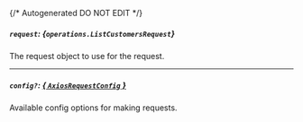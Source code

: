 {/* Autogenerated DO NOT EDIT  */}

##### `request`: *{`operations.ListCustomersRequest`}*
The request object to use for the request.
<Collapsible openLabel={Labels.showProperties} closeLabel={Labels.hideProperties}>
    <ListCustomersRequest/>
</Collapsible>

---
##### `config?`: [*{ `AxiosRequestConfig` }*](https://axios-http.com/docs/req_config)
Available config options for making requests.


